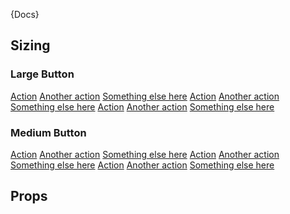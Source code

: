 


<Meta title="Components|SplitButton" component={SplitButton} />

<Description>{Docs}</Description>

## Sizing

### Large Button

<Preview>
  <Story name="Large" height="200px">
    <div class="row-items lg-offset-left">
      <SplitButton text="Large Button" size="large">
        <a href="#">Action</a>
        <a href="#">Another action</a>
        <a href="#">Something else here</a>
      </SplitButton>
      <SplitButton text="Large Button" color="primary" size="large">
        <a href="#">Action</a>
        <a href="#">Another action</a>
        <a href="#">Something else here</a>
      </SplitButton>
      <SplitButton text="Large Button" color="secondary" size="large">
        <a href="#">Action</a>
        <a href="#">Another action</a>
        <a href="#">Something else here</a>
      </SplitButton>
    </div>
  </Story>
</Preview>

### Medium Button

<Preview>
  <Story name="Medium" height="200px">
    <div class="row-items lg-offset-left">
      <SplitButton text="Medium Button" size="medium">
        <a href="#">Action</a>
        <a href="#">Another action</a>
        <a href="#">Something else here</a>
      </SplitButton>
      <SplitButton text="Medium Button" color="primary" size="medium">
        <a href="#">Action</a>
        <a href="#">Another action</a>
        <a href="#">Something else here</a>
      </SplitButton>
      <SplitButton text="Medium Button" color="secondary" size="medium">
        <a href="#">Action</a>
        <a href="#">Another action</a>
        <a href="#">Something else here</a>
      </SplitButton>
    </div>
  </Story>
</Preview>

## Props

<Props of={SplitButton} />
